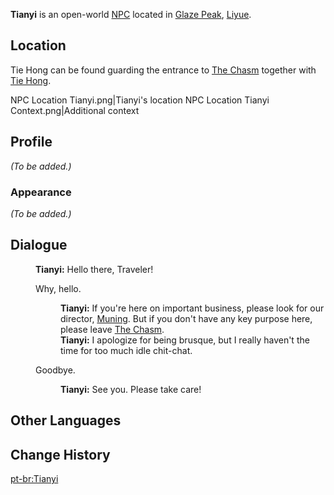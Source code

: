 {{Meta
<!-- Remove this template after adding the missing info -->
|missing_NPC_profile  = yes
}}
{{Character Infobox
|type             = Open-World NPC
|image            = NPC Tianyi.png
|region           = Liyue
|location         = Liyue
|affiliation      = Millelith
|title            = Millelith Soldier
}}
'''Tianyi''' is an open-world [[NPC]] located in [[Glaze Peak]], [[Liyue]].

==Location==
Tie Hong can be found guarding the entrance to [[The Chasm (Area)|The Chasm]] together with [[Tie Hong]].
<gallery>
NPC Location Tianyi.png|Tianyi's location
NPC Location Tianyi Context.png|Additional context
</gallery>

==Profile==
<!-- detailed story/lore information goes here -->
''(To be added.)''

===Appearance===
''(To be added.)''

==Dialogue==
{{Dialogue Start}}
:'''Tianyi:''' Hello there, Traveler!
:{{DIcon}} Why, hello.
::'''Tianyi:''' If you're here on important business, please look for our director, [[Muning]]. But if you don't have any key purpose here, please leave [[The Chasm (Area)|The Chasm]].
::'''Tianyi:''' I apologize for being brusque, but I really haven't the time for too much idle chit-chat.
:{{DIcon}} Goodbye.
::'''Tianyi:''' See you. Please take care!
{{Dialogue End}}
<!--
==Trivia==
-->
==Other Languages==
{{Other Languages
|default_hidden = 1
|en      = Tianyi
|zhs     = 天奕
|zhs_rm  = Tiānyì
|zht     = 天奕
|zht_rm  = Tiānyì
|ja      = 天奕
|ja_rm   = Ten'eki{{Assumed}}
|ko      = 천혁
|es      = Tianyi
|fr      = Tianyi
|ru      = Тянь И
|th      = Tianyi
|vi      = Tianyi
|de      = Tianyi
|id      = Tianyi
|pt      = Tianyi
|tr      = Tianyi
|it      = Tianyi
}}

==Change History==
{{Change History|2.6}}
<!--
==References==
{{Reflist}}
-->

[[pt-br:Tianyi]]